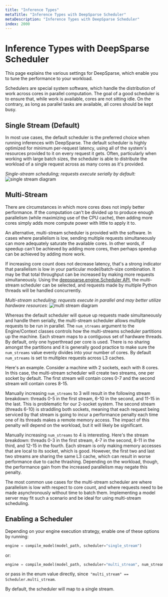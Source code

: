 ```yaml
---
title: "Inference Types"
metaTitle: "Inference Types with DeepSparse Scheduler"
metaDescription: "Inference Types with DeepSparse Scheduler"
index: 2000
---
```


# Inference Types with DeepSparse Scheduler

This page explains the various settings for DeepSparse, which enable you to tune the performance to your workload.

Schedulers are special system software, which handle the distribution of work across cores in parallel computation.
The goal of a good scheduler is to ensure that, while work is available, cores are not sitting idle.
On the contrary, as long as parallel tasks are available, all cores should be kept busy.

## Single Stream (Default)
In most use cases, the default scheduler is the preferred choice when running inferences with DeepSparse.
The default scheduler is highly optimized for minimum per-request latency, using all of the system's resources provided to it on every request it gets.
Often, particularly when working with large batch sizes, the scheduler is able to distribute the workload of a single request across as many cores as it's provided.

*Single-stream scheduling; requests execute serially by default:*
<img src="https://raw.githubusercontent.com/neuralmagic/deepsparse/main/docs/source/single-stream.png" alt="single stream diagram" />

## Multi-Stream

There are circumstances in which more cores does not imply better performance. If the computation can't be divided up to produce enough parallelism (while maximizing use of the CPU cache), then adding more cores simply adds more compute power with little to apply it to.

An alternative, multi-stream scheduler is provided with the software. In cases where parallelism is low, sending multiple requests simultaneously can more adequately saturate the available cores. In other words, if speedup can't be achieved by adding more cores, then perhaps speedup can be achieved by adding more work.

If increasing core count does not decrease latency, that's a strong indicator that parallelism is low in your particular model/batch-size combination. It may be that total throughput can be increased by making more requests simultaneously. Using the [deepsparse.engine.Scheduler API,](https://docs.neuralmagic.com/deepsparse/api/deepsparse.html) the multi-stream scheduler can be selected, and requests made by multiple Python threads will be handled concurrently.

*Multi-stream scheduling; requests execute in parallel and may better utilize hardware resources:*
<img src="https://raw.githubusercontent.com/neuralmagic/deepsparse/main/docs/source/multi-stream.png" alt="multi stream diagram" />



Whereas the default scheduler will queue up requests made simultaneously and handle them serially, the multi-stream scheduler allows multiple requests to be run in parallel. The `num_streams` argument to the Engine/Context classes controls how the multi-streams scheduler partitions up the machine. Each stream maps to a contiguous set of hardware threads. By default, only one hyperthread per core is used. There is no sharing amongst the partitions and it is generally good practice to make sure the `num_streams` value evenly divides into your number of cores. By default `num_streams` is set to multiplex requests across L3 caches.

Here's an example. Consider a machine with 2 sockets, each with 8 cores. In this case, the multi-stream scheduler will create two streams, one per socket by default. The first stream will contain cores 0-7 and the second stream will contain cores 8-15.

Manually increasing `num_streams` to 3 will result in the following stream breakdown: threads 0-5 in the first stream, 6-10 in the second, and 11-15 in the last. This is problematic for our 2-socket system. The second stream (threads 6-10) is straddling both sockets, meaning that each request being serviced by that stream is going to incur a performance penalty each time one of its threads makes a remote memory access. The impact of this penalty will depend on the workload, but it will likely be significant.

Manually increasing `num_streams` to 4 is interesting. Here's the stream breakdown: threads 0-3 in the first stream, 4-7 in the second, 8-11 in the third, and 12-15 in the fourth. Each stream is only making memory accesses that are local to its socket, which is good. However, the first two and last two streams are sharing the same L3 cache, which can result in worse performance due to cache thrashing. Depending on the workload, though, the performance gain from the increased parallelism may negate this penalty.

The most common use cases for the multi-stream scheduler are where parallelism is low with respect to core count, and where requests need to be made asynchronously without time to batch them. Implementing a model server may fit such a scenario and be ideal for using multi-stream scheduling.

## Enabling a Scheduler

Depending on your engine execution strategy, enable one of these options by running:

```python
engine = compile_model(model_path, scheduler="single_stream")
```

or:

```python
engine = compile_model(model_path, scheduler="multi_stream", num_streams=None) # None is the default
```

or pass in the enum value directly, since` "multi_stream" == Scheduler.multi_stream`.

By default, the scheduler will map to a single stream.
